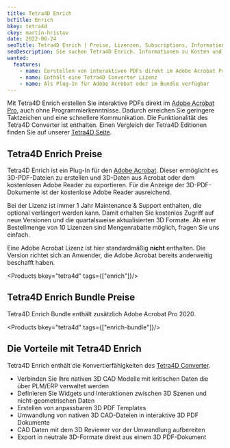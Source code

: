 ```yaml
---
title: Tetra4D Enrich
bcTitle: Enrich
bkey: tetra4d
ckey: martin-hristov
date: 2022-06-24
seoTitle: Tetra4D Enrich | Preise, Lizenzen, Subscriptions, Informationen
seoDescription: Sie suchen Tetra4D Enrich. Informationen zu Kosten und Lizenzen.
wanted:
  features:
    - name: Eerstellen von interaktiven PDFs direkt im Adobe Acrobat Pro
    - name: Enthält eine Tetra4D Converter Lizenz
    - name: Als Plug-In für Adobe Acrobat oder im Bundle verfügbar
---
```




<Intro>

Mit Tetra4D Enrich erstellen Sie interaktive PDFs direkt im [Adobe Acrobat Pro](/hersteller/adobe/acrobat/), auch ohne Programmierkenntnisse. Dadurch erreichen Sie geringere Taktzeichen und eine schnellere Kommunikation. Die Funktionalität des Tetra4D Converter ist enthalten. Einen Vergleich der Tetra4D Editionen finden Sie auf unserer [Tetra4D Seite](/hersteller/tetra4d/).

</Intro>

<TOC />



## Tetra4D Enrich Preise

Tetra4D Enrich ist ein Plug-In für den [Adobe Acrobat](/hersteller/adobe/acrobat/). Dieser ermöglicht es 3D-PDF-Dateien zu erstellen und 3D-Daten aus Acrobat oder dem kostenlosen Adobe Reader zu exportieren. Für die Anzeige der 3D-PDF-Dokumente ist der kostenlose Adobe Reader ausreichend.

Bei der Lizenz ist immer 1 Jahr Maintenance & Support enthalten, die optional verlängert werden kann. Damit erhalten Sie kostenlos Zugriff auf neue Versionen und die quartalsweise aktualisierten 3D Formate. Ab einer Bestellmenge von 10 Lizenzen sind Mengenrabatte möglich, fragen Sie uns einfach.

Eine Adobe Acrobat Lizenz ist hier standardmäßig **nicht** enthalten. Die Version richtet sich an Anwender, die Adobe Acrobat bereits anderweitig beschafft haben.

<Products bkey="tetra4d" tags={["enrich"]}/>


## Tetra4D Enrich Bundle Preise

Tetra4D Enrich Bundle enthält zusätzlich Adobe Acrobat Pro 2020.


<Products bkey="tetra4d" tags={["enrich-bundle"]}/>


## Die Vorteile mit Tetra4D Enrich

Tetra4D Enrich enthält die Konvertierfähigkeiten des [Tetra4D Converter](/hersteller/tetra4d/converter/).


 - Verbinden Sie Ihre nativen 3D CAD Modelle mit kritischen Daten die über PLM/ERP verwaltet werden
 - Definieren Sie Widgets und Interaktionen zwischen 3D Szenen und nicht-geometrischen Daten
 - Erstellen von anpassbaren 3D PDF Templates
 - Umwandlung von nativen 3D CAD-Dateien in interaktive 3D PDF Dokumente
 - CAD Daten mit dem 3D Reviewer vor der Umwandlung aufbereiten
 - Export in neutrale 3D-Formate direkt aus einem 3D PDF-Dokument
